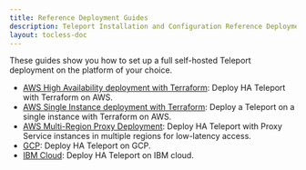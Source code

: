 ```yaml
---
title: Reference Deployment Guides
description: Teleport Installation and Configuration Reference Deployment Guides.
layout: tocless-doc
---
```


These guides show you how to set up a full self-hosted Teleport deployment on
the platform of your choice.

- [AWS High Availability deployment with Terraform](./deployments/aws-ha-autoscale-cluster-terraform.mdx): Deploy HA Teleport with
  Terraform on AWS.
- [AWS Single Instance deployment with Terraform](./deployments/aws-starter-cluster-terraform.mdx): Deploy a Teleport on a single instance with
  Terraform on AWS.
- [AWS Multi-Region Proxy
  Deployment](./deployments/aws-gslb-proxy-peering-ha-deployment.mdx): Deploy HA
  Teleport with Proxy Service instances in multiple regions for low-latency
  access.
- [GCP](./deployments/gcp.mdx): Deploy HA Teleport on GCP.
- [IBM Cloud](./deployments/ibm.mdx): Deploy HA Teleport on IBM cloud.
